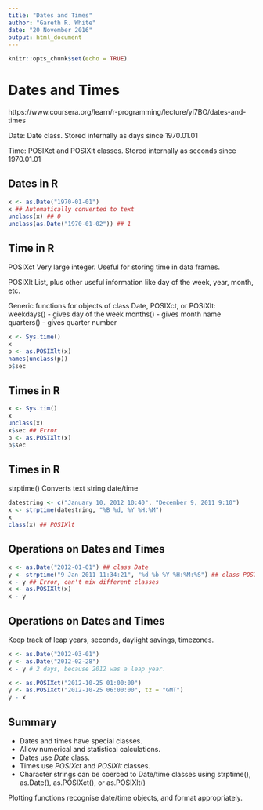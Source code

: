 ```yaml
---
title: "Dates and Times"
author: "Gareth R. White"
date: "20 November 2016"
output: html_document
---
```


```r
knitr::opts_chunk$set(echo = TRUE)
```

# Dates and Times
https://www.coursera.org/learn/r-programming/lecture/yl7BO/dates-and-times

Date: Date class.
Stored internally as days since 1970.01.01

Time: POSIXct and POSIXlt classes.
Stored internally as seconds since 1970.01.01

## Dates in R

```r
x <- as.Date("1970-01-01")
x ## Automatically converted to text
unclass(x) ## 0
unclass(as.Date("1970-01-02")) ## 1
```

## Time in R
POSIXct
Very large integer.
Useful for storing time in data frames.

POSIXlt
List, plus other useful information like day of the week, year, month, etc.

Generic functions for objects of class Date, POSIXct, or POSIXlt:
weekdays() - gives day of the week
months() - gives month name
quarters() - gives quarter number

```r
x <- Sys.time()
x
p <- as.POSIXlt(x)
names(unclass(p))
p$sec
```


## Times in R

```r
x <- Sys.tim()
x
unclass(x)
x$sec ## Error
p <- as.POSIXlt(x)
p$sec
```

## Times in R
strptime()
Converts text string date/time

```r
datestring <- c("January 10, 2012 10:40", "December 9, 2011 9:10")
x <- strptime(datestring, "%B %d, %Y %H:%M")
x
class(x) ## POSIXlt
```

## Operations on Dates and Times
```r
x <- as.Date("2012-01-01") ## class Date
y <- strptime("9 Jan 2011 11:34:21", "%d %b %Y %H:%M:%S") ## class POSIXlt
x - y ## Error, can't mix different classes
x <- as.POSIXlt(x)
x - y
```


## Operations on Dates and Times
Keep track of leap years, seconds, daylight savings, timezones.

```r
x <- as.Date("2012-03-01")
y <- as.Date("2012-02-28")
x - y # 2 days, because 2012 was a leap year.

x <- as.POSIXct("2012-10-25 01:00:00")
y <- as.POSIXct("2012-10-25 06:00:00", tz = "GMT")
y - x
```

## Summary

- Dates and times have special classes.
- Allow numerical and statistical calculations.
- Dates use _Date_ class.
- Times use _POSIXct_ and _POSIXlt_ classes.
- Character strings can be coerced to Date/time classes using strptime(), as.Date(), as.POSIXct(), or as.POSIXlt()

Plotting functions recognise date/time objects, and format appropriately.
